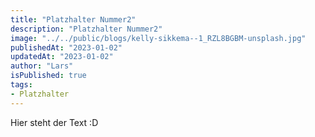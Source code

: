---
title: "Platzhalter Nummer2"
description: "Platzhalter Nummer2"
image: "../../public/blogs/kelly-sikkema--1_RZL8BGBM-unsplash.jpg"
publishedAt: "2023-01-02"
updatedAt: "2023-01-02"
author: "Lars"
isPublished: true
tags:
- Platzhalter
---

Hier steht der Text :D